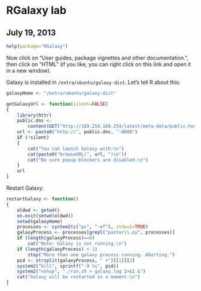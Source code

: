 <!--
%\VignetteEngine{knitr::knitr}
%\VignetteIndexEntry{RGalaxy - BioC2013 Lab}
-->

# RGalaxy lab
## July 19, 2013

```r
help(package="RGalaxy")
```

Now click on "User guides, package vignettes and other documentation.", then
click on "HTML" (if you like, you can right click on this link and open it in
a new window).

Galaxy is installed in `/extra/ubuntu/galaxy-dist`. Let's tell R about this:

```r
galaxyHome <- "/extra/ubuntu/galaxy-dist"
```

```r
getGalaxyUrl <- function(silent=FALSE)
{
    library(httr)
    public.dns <-
        content(GET("http://169.254.169.254/latest/meta-data/public-hostname"))
    url <- paste0("http://", public.dns, ":8080")
    if (!silent)
    {
        cat("You can launch Galaxy with:\n")
        cat(paste0("browseURL(", url, ")\n"))
        cat("Be sure popup-blockers are disabled.\n")
    }
    url
}
```

Restart Galaxy:

```r

restartGalaxy <- function()
{
    oldwd <- getwd()
    on.exit(setwd(oldwd))
    setwd(galaxyHome)
    processes <- system2(c("ps", "-ef"), stdout=TRUE)
    galaxyProcess <- processes[grepl("paster\\.py", processes)]
    if (length(galaxyProcess)==0)
        cat("Note: Galaxy is not running.\n")
    if (length(galaxyProcess) > 1)
        stop("More than one galaxy process running. Aborting.")
    pid <- strsplit(galaxyProcess, " +")[[1]][2]
    system2("kill", sprintf("-9 %s", pid))
    system2("nohup", "./run.sh > galaxy.log 2>&1 &")
    cat("Galaxy will be restarted in a moment.\n")
}
```

